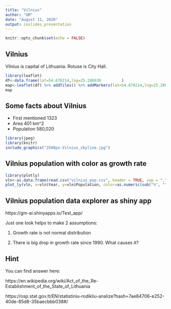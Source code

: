 ```yaml
---
title: "Vilnius"
author: "GM"
date: "August 11, 2020"
output: ioslides_presentation
---
```


```r
knitr::opts_chunk$set(echo = FALSE)
```

## Vilnius

Vilnius is capital of Lithuania. Rotuse is City Hall.

```r
library(leaflet)
df<-data.frame(lat=54.678214,lng=25.286930         )
map<-leaflet(df) %>% addTiles() %>% addMarkers(lat=54.678214,lng=25.286930 , popup = "Rotuse - City Hall")
map
```

## Some facts about Vilnius

- First mentioned	1323
- Area 401 km^2 
- Population 580,020

```r
library(jpeg)
library(knitr)
include_graphics("2560px-Vilnius_skyline.jpg")
```

## Vilnius population with color as growth rate

```r
library(plotly)
vln<-as.data.frame(read.csv("vilnius_pop.csv", header = TRUE, sep = ","))
plot_ly(vln, x=vln$Year, y=vln$Population, color=as.numeric(sub("%", "", vln$Growth.Rate)),mode = 'markers', width=4)
```

## Vilnius population data explorer as shiny app

https://gm-ai.shinyapps.io/Test_app/

Just one look helps to make 2 assumptions:

1. Growth rate is not normal distribution

2. There is big drop in growth rate since 1990. What causes it?

## Hint

You can find answer here: 

https://en.wikipedia.org/wiki/Act_of_the_Re-Establishment_of_the_State_of_Lithuania

https://osp.stat.gov.lt/EN/statistiniu-rodikliu-analize?hash=7ae84706-e252-40de-85d8-35baecbbb038#/


